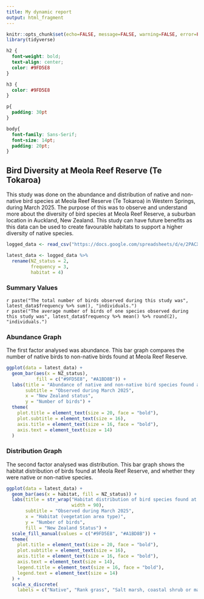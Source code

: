 ```yaml
---
title: My dynamic report
output: html_fragment
---
```


```r
knitr::opts_chunk$set(echo=FALSE, message=FALSE, warning=FALSE, error=FALSE)
library(tidyverse)
```

```css
h2 {
  font-weight: bold;
  text-align: center;
  color: #9FD5E8
}

h3 {
  color: #9FD5E8
}

p{
  padding: 30pt
}

body{
  font-family: Sans-Serif;
  font-size: 14pt;
  padding: 20pt;
}

```

## Bird Diversity at Meola Reef Reserve (Te Tokaroa)

This study was done on the abundance and distribution of native and non-native bird species at Meola Reef Reserve (Te Tokaroa) in Western Springs, during March 2025. The purpose of this was to observe and understand more about the diversity of bird species at Meola Reef Reserve, a suburban location in Auckland, New Zealand. This study can have future benefits as this data can be used to create favourable habitats to support a higher diversity of native species.

```r
logged_data <- read_csv("https://docs.google.com/spreadsheets/d/e/2PACX-1vSEcG28d-pAJ7jbyBIkgvRrlLHbVzawzAD0k6aOz-vRThTM_iI-umNRR5KBcFqHDxKRP8MOCw2cY1pd/pub?output=csv")

latest_data <- logged_data %>%
  rename(NZ_status = 2,
         frequency = 3,
         habitat = 4)
```

### Summary Values

`r paste("The total number of birds observed during this study was", latest_data$frequency %>% sum(), "individuals.")` \
`r paste("The average number of birds of one species observed during this study was", latest_data$frequency %>% mean() %>% round(2), "individuals.")`

### Abundance Graph

The first factor analysed was abundance. This bar graph compares the number of native birds to non-native birds found at Meola Reef Reserve.

```r
ggplot(data = latest_data) +
  geom_bar(aes(x = NZ_status),
           fill = c("#9FD5E8", "#A1BD8B")) +
  labs(title = "Abundance of native and non-native bird species found at Meola Reef Reserve",
       subtitle = "Observed during March 2025",
       x = "New Zealand status",
       y = "Number of birds") +
  theme(
    plot.title = element_text(size = 20, face = "bold"),
    plot.subtitle = element_text(size = 16),
    axis.title = element_text(size = 16, face = "bold"),
    axis.text = element_text(size = 14)
  )
```

### Distribution Graph

The second factor analysed was distribution. This bar graph shows the habitat distribution of birds found at Meola Reef Reserve, and whether they were native or non-native species.

```r
ggplot(data = latest_data) +
  geom_bar(aes(x = habitat, fill = NZ_status)) +
  labs(title = str_wrap("Habitat distribution of bird species found at Meola Reef Reserve, grouped by their New Zealand status",
                        width = 90),
       subtitle = "Observed during March 2025",
       x = "Habitat (vegetation area type)",
       y = "Number of birds",
       fill = "New Zealand Status") +
  scale_fill_manual(values = c("#9FD5E8", "#A1BD8B")) +
  theme(
    plot.title = element_text(size = 20, face = "bold"),
    plot.subtitle = element_text(size = 16),
    axis.title = element_text(size = 16, face = "bold"),
    axis.text = element_text(size = 14),
    legend.title = element_text(size = 16, face = "bold"),
    legend.text = element_text(size = 14)
  ) +
  scale_x_discrete(
    labels = c("Native", "Rank grass", "Salt marsh, coastal shrub or mangrove"))
```
